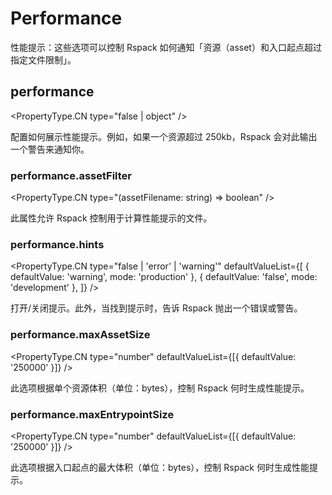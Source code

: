 
<WebpackLicense from="https://webpack.docschina.org/configuration/performance/" />

# Performance

性能提示：这些选项可以控制 Rspack 如何通知「资源（asset）和入口起点超过指定文件限制」。

## performance

<PropertyType.CN type="false | object" />

配置如何展示性能提示。例如，如果一个资源超过 250kb，Rspack 会对此输出一个警告来通知你。

### performance.assetFilter

<PropertyType.CN type="(assetFilename: string) => boolean" />

此属性允许 Rspack 控制用于计算性能提示的文件。

### performance.hints

<PropertyType.CN
  type="false | 'error' | 'warning'"
  defaultValueList={[
    { defaultValue: 'warning', mode: 'production' },
    { defaultValue: 'false', mode: 'development' },
  ]}
/>

打开/关闭提示。此外，当找到提示时，告诉 Rspack 抛出一个错误或警告。

### performance.maxAssetSize

<PropertyType.CN
  type="number"
  defaultValueList={[{ defaultValue: '250000' }]}
/>

此选项根据单个资源体积（单位：bytes），控制 Rspack 何时生成性能提示。

### performance.maxEntrypointSize

<PropertyType.CN
  type="number"
  defaultValueList={[{ defaultValue: '250000' }]}
/>

此选项根据入口起点的最大体积（单位：bytes），控制 Rspack 何时生成性能提示。
